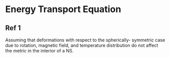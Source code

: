 # Energy Transport Equation {#energy_transport}

## Ref 1

Assuming that deformations with respect to the spherically-
symmetric case due to rotation, magnetic field, and temperature
distribution do not affect the metric in the interior of a NS.